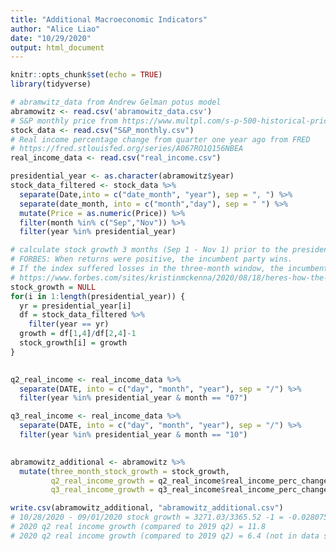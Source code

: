 ```yaml
---
title: "Additional Macroeconomic Indicators"
author: "Alice Liao"
date: "10/29/2020"
output: html_document
---
```


```r
knitr::opts_chunk$set(echo = TRUE)
library(tidyverse)
```

```r
# abramwitz_data from Andrew Gelman potus model
abramowitz <- read.csv('abramowitz_data.csv')
# S&P monthly price from https://www.multpl.com/s-p-500-historical-prices/table/by-month
stock_data <- read.csv("S&P_monthly.csv")
# Real income percentage change from quarter one year ago from FRED
# https://fred.stlouisfed.org/series/A067RO1Q156NBEA
real_income_data <- read.csv("real_income.csv")
```

```r
presidential_year <- as.character(abramowitz$year)
stock_data_filtered <- stock_data %>%
  separate(Date,into = c("date_month", "year"), sep = ", ") %>%
  separate(date_month, into = c("month","day"), sep = " ") %>%
  mutate(Price = as.numeric(Price)) %>%
  filter(month %in% c("Sep","Nov")) %>%
  filter(year %in% presidential_year)

# calculate stock growth 3 months (Sep 1 - Nov 1) prior to the presidential election 
# FORBES: When returns were positive, the incumbent party wins. 
# If the index suffered losses in the three-month window, the incumbent loses.
# https://www.forbes.com/sites/kristinmckenna/2020/08/18/heres-how-the-stock-market-has-performed-before-during-and-after-presidential-elections/#49281ba94f86 
stock_growth = NULL
for(i in 1:length(presidential_year)) {
  yr = presidential_year[i]
  df = stock_data_filtered %>%
    filter(year == yr)
  growth = df[1,4]/df[2,4]-1
  stock_growth[i] = growth
}
  
```

```r
q2_real_income <- real_income_data %>%
  separate(DATE, into = c("day", "month", "year"), sep = "/") %>%
  filter(year %in% presidential_year & month == "07")

q3_real_income <- real_income_data %>%
  separate(DATE, into = c("day", "month", "year"), sep = "/") %>%
  filter(year %in% presidential_year & month == "10")
  
```

```r
abramowitz_additional <- abramowitz %>%
  mutate(three_month_stock_growth = stock_growth,
         q2_real_income_growth = q2_real_income$real_income_perc_change,
         q3_real_income_growth = q3_real_income$real_income_perc_change)

write.csv(abramowitz_additional, "abramowitz_additional.csv")
# 10/28/2020 - 09/01/2020 stock growth = 3271.03/3365.52 -1 = -0.0280759 ### need to update on Nov 1 ###
# 2020 q2 real income growth (compared to 2019 q2) = 11.8
# 2020 q2 real income growth (compared to 2019 q2) = 6.4 (not in data set)
```

